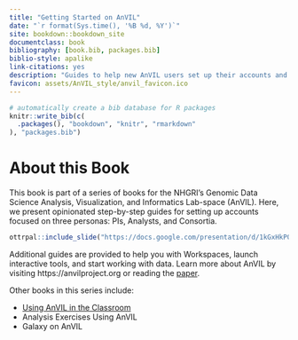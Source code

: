```yaml
---
title: "Getting Started on AnVIL"
date: "`r format(Sys.time(), '%B %d, %Y')`"
site: bookdown::bookdown_site
documentclass: book
bibliography: [book.bib, packages.bib]
biblio-style: apalike
link-citations: yes
description: "Guides to help new AnVIL users set up their accounts and start doing research on the AnVIL platform"
favicon: assets/AnVIL_style/anvil_favicon.ico
---
```


```r
# automatically create a bib database for R packages
knitr::write_bib(c(
  .packages(), "bookdown", "knitr", "rmarkdown"
), "packages.bib")
```

# About this Book {-}

This book is part of a series of books for the NHGRI’s Genomic Data Science Analysis, Visualization, and Informatics Lab-space (AnVIL).  Here, we present opinionated step-by-step guides for setting up accounts focused on three personas: PIs, Analysts, and Consortia.

```r
ottrpal::include_slide("https://docs.google.com/presentation/d/1kGxHkP0JVPNF1kla5XEqaIt1yz9s4ZbgzJ2zfL7GmTE/edit#slide=id.gf8e59f4b48_0_0")
```

Additional guides are provided to help you with Workspaces, launch interactive tools, and start working with data.  Learn more about AnVIL by visiting https://anvilproject.org or reading the [paper](https://www.sciencedirect.com/science/article/pii/S2666979X21001063).

Other books in this series include:

- [Using AnVIL in the Classroom](https://jhudatascience.org/AnVIL_Book_Teacher_Guide)
- Analysis Exercises Using AnVIL
- Galaxy on AnVIL
